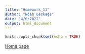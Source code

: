 ```yaml
---
title: "Homework_11"
author: "Noah Beckage"
date: "4/6/2022"
output: html_document
---
```



```r
knitr::opts_chunk$set(echo = TRUE)
```

[Home page](index.html)
